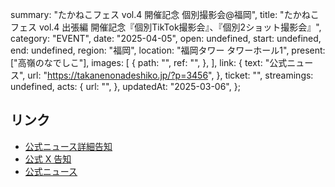   summary: "たかねこフェス vol.4 開催記念 個別撮影会@福岡",
  title: "たかねこフェス vol.4 出張編 開催記念『個別TikTok撮影会』、『個別2ショット撮影会』",
  category: "EVENT",
  date: "2025-04-05",
  open: undefined,
  start: undefined,
  end: undefined,
  region: "福岡",
  location: "福岡タワー タワーホール1",
  present: ["高嶺のなでしこ"],
  images: [
    {
      path: "",
      ref: "",
    },
  ],
  link: {
    text: "公式ニュース",
    url: "https://takanenonadeshiko.jp/?p=3456",
  },
  ticket: "",
  streamings: undefined,
  acts: {
    url: "",
  },
  updatedAt: "2025-03-06",
};

## リンク

- [公式ニュース詳細告知](https://takanenonadeshiko.jp/?p=3523)
- [公式 X 告知](https://x.com/takanenofficial/status/1896836771402702866)
- [公式ニュース](https://takanenonadeshiko.jp/?p=3456)
